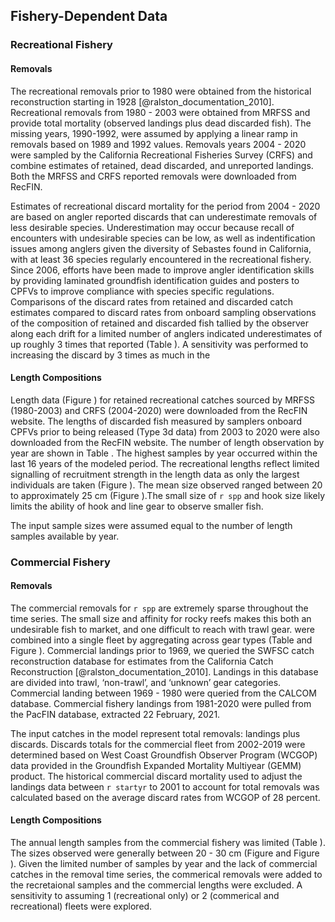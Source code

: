 ## Fishery-Dependent Data

### Recreational Fishery

#### Removals
The recreational removals prior to 1980 were obtained from the historical reconstruction starting in 1928 [@ralston_documentation_2010]. Recreational removals from 1980 - 2003 were obtained from MRFSS and provide total mortality (observed landings plus dead discarded fish).  The missing years, 1990-1992, were assumed by applying a linear ramp in removals based on 1989 and 1992 values. Removals years 2004 - 2020 were sampled by the California Recreational Fisheries Survey (CRFS) and combine estimates of retained, dead discarded, and unreported landings. Both the MRFSS and CRFS reported removals were downloaded from RecFIN. 

Estimates of recreational discard mortality for the period from 2004 - 2020 are based on angler reported discards that can underestimate removals of less desirable species. Underestimation may occur because recall of encounters with undesirable species can be low, as well as indentification issues among anglers given the diversity of Sebastes found in California, with at least 36 species regularly encountered in the recreational fishery.  Since 2006, efforts have been made to improve angler identification skills by providing laminated groundfish identification guides and posters to CPFVs to improve compliance with species specific regulations.  Comparisons of the discard rates from retained and discarded catch estimates compared to discard rates from onboard sampling observations of the composition of retained and discarded fish tallied by the observer along each drift for a limited number of anglers indicated underestimates of up roughly 3 times that reported (Table ). A sensitivity was performed to increasing the discard by 3 times as much in the    

#### Length Compositions
Length data (Figure \ref{fig:rec-len-data}) for retained recreational catches sourced by MRFSS (1980-2003) and CRFS (2004-2020) were downloaded from the RecFIN website. The lengths of discarded fish measured by samplers onboard CPFVs prior to being released (Type 3d data) from 2003 to 2020 were also downloaded from the RecFIN website.  The number of length observation by year are shown in Table \ref{tab:rec_length_SampleSize}. The highest samples by year occurred within the last 16 years of the modeled period. The recreational lengths reflect limited signalling of recruitment strength in the length data as only the largest individuals are taken (Figure \ref{fig:rec-len-data}).  The mean size observed ranged between 20 to approximately 25 cm (Figure \ref{fig:rec-mean-len-data}).The small size of `r spp` and hook size likely limits the ability of hook and line gear to observe smaller fish.

The input sample sizes were assumed equal to the number of length samples available by year. 


### Commercial Fishery

#### Removals
The commercial removals for `r spp` are extremely sparse throughout the time series. The small size and affinity for rocky reefs makes this both an undesirable fish to market, and one difficult to reach with trawl gear.
were combined into a single fleet by aggregating across gear types (Table \ref{tab:allcatches} and Figure \ref{fig:catch}). Commercial landings prior to 1969, we queried the SWFSC catch reconstruction database for estimates from the California Catch Reconstruction [@ralston_documentation_2010]. Landings in this database are divided into trawl, 'non-trawl', and 'unknown' gear categories. Commercial landing between 1969 - 1980 were queried from the CALCOM database. Commercial fishery landings from 1981-2020 were pulled from the PacFIN database, extracted 22 February, 2021. 

The input catches in the model represent total removals: landings plus discards.  Discards totals for the commercial fleet from 2002-2019 were determined based on West Coast Groundfish Observer Program (WCGOP) data provided in the Groundfish Expanded Mortality Multiyear (GEMM) product. The historical commercial discard mortality used to adjust the landings data between `r startyr` to 2001 to account for total removals was calculated based on the average discard rates from WCGOP of 28 percent. 

#### Length Compositions
The annual length samples from the commercial fishery was limited (Table \ref{tab:com-len}).  The sizes observed were generally between 20 - 30 cm (Figure \ref{fig:bubble-comm-len-data} and Figure \ref{fig:comm-mean-len-data}). Given the limited number of samples by year and the lack of commercial catches in the removal time series, the commerical removals were added to the recretaional samples and the commercial lengths were excluded. A sensitivity to assuming 1 (recreational only) or 2 (commerical and recreational) fleets were explored. 

